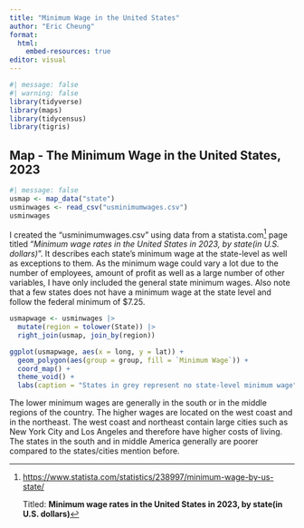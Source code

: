 ---
title: "Minimum Wage in the United States"
author: "Eric Cheung"
format: 
  html:
    embed-resources: true
editor: visual
---

```{r}
#| message: false
#| warning: false
library(tidyverse)
library(maps)
library(tidycensus)
library(tigris)
```

## Map - The Minimum Wage in the United States, 2023

```{r}
#| message: false
usmap <- map_data("state")
usminwages <- read_csv("usminimumwages.csv")
usminwages
```

I created the "usminimumwages.csv" using data from a statista.com[^1] page titled "*Minimum wage rates in the United States in 2023, by state(in U.S. dollars)*". It describes each state's minimum wage at the state-level as well as exceptions to them. As the minimum wage could vary a lot due to the number of employees, amount of profit as well as a large number of other variables, I have only included the general state minimum wages. Also note that a few states does not have a minimum wage at the state level and follow the federal minimum of \$7.25.

[^1]: <https://www.statista.com/statistics/238997/minimum-wage-by-us-state/>

    Titled: **Minimum wage rates in the United States in 2023, by state(in U.S. dollars)**

```{r}
usmapwage <- usminwages |> 
  mutate(region = tolower(State)) |> 
  right_join(usmap, join_by(region))

ggplot(usmapwage, aes(x = long, y = lat)) +
  geom_polygon(aes(group = group, fill = `Minimum Wage`)) +
  coord_map() +
  theme_void() +
  labs(caption = "States in grey represent no state-level minimum wage")
```

The lower minimum wages are generally in the south or in the middle regions of the country. The higher wages are located on the west coast and in the northeast. The west coast and northeast contain large cities such as New York City and Los Angeles and therefore have higher costs of living. The states in the south and in middle America generally are poorer compared to the states/cities mention before.

